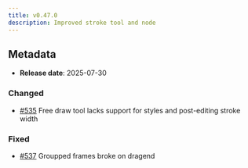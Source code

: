 ```yaml
---
title: v0.47.0
description: Improved stroke tool and node
---
```


## Metadata

- **Release date**: 2025-07-30

### Changed

- [#535](https://github.com/InditexTech/weavejs/issues/535) Free draw tool lacks support for styles and post-editing stroke width

### Fixed

- [#537](https://github.com/InditexTech/weavejs/issues/537) Groupped frames broke on dragend
